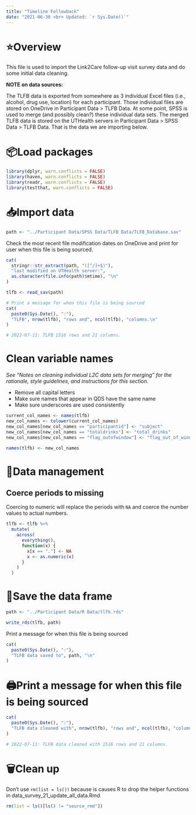 ```yaml
---
title: "Timeline Followback"
date: "2021-06-30 <br> Updated: `r Sys.Date()`"
---
```


# ⭐️Overview

This file is used to import the Link2Care follow-up visit survey data and do some initial data cleaning. 

**NOTE on data sources:**

The TLFB data is exported from somewhere as 3 individual Excel files (i.e., alcohol, drug use, location) for each participant. Those individual files are stored on OneDrive in Participant Data > TLFB Data. At some point, SPSS is used to merge (and possibly clean?) these individual data sets. The merged TLFB data is stored on the UTHealth servers in Participant Data > SPSS Data > TLFB Data. That is the data we are importing below.


# 📦Load packages

```r
library(dplyr, warn.conflicts = FALSE)
library(haven, warn.conflicts = FALSE)
library(readr, warn.conflicts = FALSE)
library(testthat, warn.conflicts = FALSE)
```

# 📥Import data 

```r
path <- "../Participant Data/SPSS Data/TLFB Data/TLFB_Database.sav"
```

Check the most recent file modification dates on OneDrive and print for user when this file is being sourced.

```r
cat(
  stringr::str_extract(path, "([^/]+$)"),
  "last modified on UTHealth server:",
  as.character(file.info(path)$mtime), "\n"
)
```

```r
tlfb <- read_sav(path)

# Print a message for when this file is being sourced
cat(
  paste0(Sys.Date(), ":"),
  "TLFB", nrow(tlfb), "rows and", ncol(tlfb), "columns.\n"
)

# 2022-07-11: TLFB 1516 rows and 21 columns.
```


# Clean variable names

_See "Notes on cleaning individual L2C data sets for merging" for the rationale, style guidelines, and instructions for this section._

* Remove all capital letters   
* Make sure names that appear in QDS have the same name   
* Make sure underscores are used consistently   


```r
current_col_names <- names(tlfb)
new_col_names <- tolower(current_col_names)
new_col_names[new_col_names == "participantid"] <- "subject"
new_col_names[new_col_names == "totaldrinks"] <- "total_drinks"
new_col_names[new_col_names == "flag_outofwindow"] <- "flag_out_of_window"
```

```r
names(tlfb) <- new_col_names
```


# 🚧Data management

## Coerce periods to missing 

Coercing to numeric will replace the periods with `NA` and coerce the number values to actual numbers.

```r
tlfb <- tlfb %>%
  mutate(
    across(
      everything(),
      function(x) {
        x[x == "."] <- NA
        x <- as.numeric(x)
      }
    )
  )
```


# 💾Save the data frame

```r
path <- "../Participant Data/R Data/tlfb.rds"
```

```r
write_rds(tlfb, path)
```

Print a message for when this file is being sourced

```r
cat(
  paste0(Sys.Date(), ":"),
  "TLFB data saved to", path, "\n"
)
```


# 🖨Print a message for when this file is being sourced

```r
cat(
  paste0(Sys.Date(), ":"),
  "TLFB data cleaned with", nrow(tlfb), "rows and", ncol(tlfb), "columns.\n"
)

# 2022-07-11: TLFB data cleaned with 1516 rows and 21 columns.
```


# 🗑Clean up

Don't use `rm(list = ls())` because is causes R to drop the helper functions in data_survey_21_update_all_data.Rmd

```r
rm(list = ls()[ls() != "source_rmd"])
```
